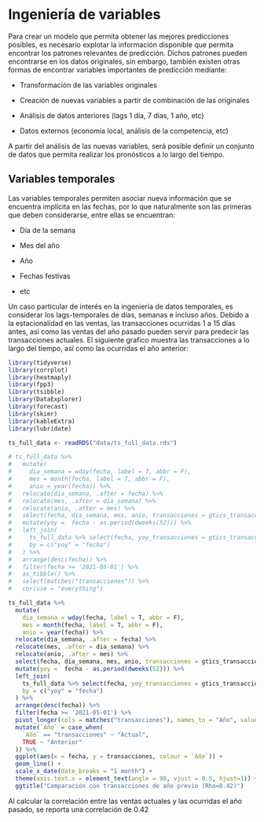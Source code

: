 # Ingeniería de variables

Para crear un modelo que permita obtener las mejores predicciones posibles, es necesario explotar la información disponible que permita encontrar los patrones relevantes de predicción. Dichos patrones pueden encontrarse en los datos originales, sin embargo, también existen otras formas de encontrar variables importantes de predicción mediante:

* Transformación de las variables originales

* Creación de nuevas variables a partir de combinación de las originales 

* Análisis de datos anteriores (lags 1 día, 7 días, 1 año, etc)

* Datos externos (economía local, análisis de la competencia, etc)

A partir del análisis de las nuevas variables, será posible definir un conjunto de datos que permita realizar los pronósticos a lo largo del tiempo.

## Variables temporales 

Las variables temporales permiten asociar nueva información que se encuentra implícita en las fechas, por lo que naturalmente son las primeras que deben considerarse, entre ellas se encuentran:

* Día de la semana

* Mes del año

* Año

* Fechas festivas

* etc

Un caso particular de interés en la ingeniería de datos temporales, es considerar los lags-temporales de días, semanas e incluso años. Debido a la estacionalidad en las ventas, las transacciones ocurridas 1 a 15 días antes, así como las ventas del año pasado pueden servir para predecir las transacciones actuales. El siguiente grafico muestra las transacciones a lo largo del tiempo, así como las ocurridas el año anterior:

```r
library(tidyverse)
library(corrplot)
library(heatmaply)
library(fpp3)
library(tsibble)
library(DataExplorer)
library(forecast)
library(skimr)
library(kableExtra)
library(lubridate)

ts_full_data <- readRDS("data/ts_full_data.rds")

# ts_full_data %>% 
#   mutate(
#     dia_semana = wday(fecha, label = T, abbr = F),
#     mes = month(fecha, label = T, abbr = F),
#     anio = year(fecha)) %>% 
#   relocate(dia_semana, .after = fecha) %>% 
#   relocate(mes, .after = dia_semana) %>% 
#   relocate(anio, .after = mes) %>% 
#   select(fecha, dia_semana, mes, anio, transacciones = gtics_transacciones) %>% 
#   mutate(yoy =  fecha - as.period(dweeks(52))) %>% 
#   left_join(
#     ts_full_data %>% select(fecha, yoy_transacciones = gtics_transacciones),
#     by = c("yoy" = "fecha")
#   ) %>% 
#   arrange(desc(fecha)) %>% 
#   filter(fecha >= '2021-05-01') %>% 
#   as_tibble() %>% 
#   select(matches("transacciones")) %>% 
#   cor(use = "everything")

ts_full_data %>% 
  mutate(
    dia_semana = wday(fecha, label = T, abbr = F),
    mes = month(fecha, label = T, abbr = F),
    anio = year(fecha)) %>% 
  relocate(dia_semana, .after = fecha) %>% 
  relocate(mes, .after = dia_semana) %>% 
  relocate(anio, .after = mes) %>% 
  select(fecha, dia_semana, mes, anio, transacciones = gtics_transacciones) %>% 
  mutate(yoy =  fecha - as.period(dweeks(52))) %>% 
  left_join(
    ts_full_data %>% select(fecha, yoy_transacciones = gtics_transacciones),
    by = c("yoy" = "fecha")
  ) %>% 
  arrange(desc(fecha)) %>% 
  filter(fecha >= '2021-05-01') %>% 
  pivot_longer(cols = matches("transacciones"), names_to = "Año", values_to = "transacciones") %>% 
  mutate(`Año` = case_when(
    `Año` == "transacciones" ~ "Actual",
    TRUE ~ "Anterior"
  )) %>% 
  ggplot(aes(x = fecha, y = transacciones, colour = `Año`)) +
  geom_line() + 
  scale_x_date(date_breaks = "1 month") +
  theme(axis.text.x = element_text(angle = 90, vjust = 0.5, hjust=1)) +
  ggtitle("Comparación con transacciones de año previo (Rho=0.42)")
```

Al calcular la correlación entre las ventas actuales y las ocurridas el año pasado, se reporta una correlación de 0.42





